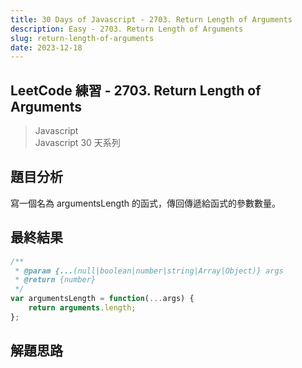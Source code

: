 ```yaml
---
title: 30 Days of Javascript - 2703. Return Length of Arguments
description: Easy - 2703. Return Length of Arguments
slug: return-length-of-arguments
date: 2023-12-18
---
```


## LeetCode 練習 - 2703. Return Length of Arguments
> Javascript  
> Javascript 30 天系列

## 題目分析
寫一個名為 argumentsLength 的函式，傳回傳遞給函式的參數數量。

## 最終結果

```js:return-length-of-arguments.js
/**
 * @param {...(null|boolean|number|string|Array|Object)} args
 * @return {number}
 */
var argumentsLength = function(...args) {
    return arguments.length;
};
```

## 解題思路